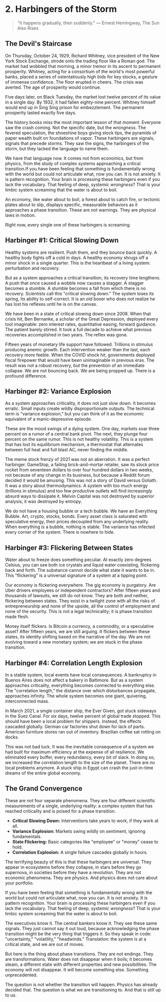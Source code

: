 # 2. Harbingers of the Storm

> "It happens gradually, then suddenly."
> — Ernest Hemingway, The Sun Also Rises

## The Devil's Staircase

On Thursday, October 24, 1929, Richard Whitney, vice president of the New York Stock Exchange, strode onto the trading floor like a Roman god. The market had wobbled that morning, a minor tremor in its ascent to permanent prosperity. Whitney, acting for a consortium of the world's most powerful banks, placed a series of ostentatiously high bids for key stocks, a gesture of immense confidence. The floor erupted in cheers. The crisis was averted. The age of prosperity would continue.

Five days later, on Black Tuesday, the market lost twelve percent of its value in a single day. By 1932, it had fallen eighty-nine percent. Whitney himself would end up in Sing Sing prison for embezzlement. The permanent prosperity lasted exactly five days.

The history books miss the most important lesson of that moment. Everyone saw the crash coming. Not the specific date, but the _wrongness_. The fevered speculation, the shoeshine boys giving stock tips, the pyramids of paper wealth built on foundations of vapor. These harbingers are signals, signals that precede storms. They saw the signs, the harbingers of the storm, but they lacked the language to name them.

We have that language now. It comes not from economics, but from physics, from the study of complex systems approaching a critical transition.If you have been feeling that something is fundamentally wrong with the world but could not articulate what, now you can. It is not anxiety. It is pattern recognition. Your brain is processing these harbingers even if you lack the vocabulary. That feeling of deep, systemic _wrongness_? That is your limbic system screaming that the water is about to boil.

An economy, like water about to boil, a forest about to catch fire, or tectonic plates about to slip, displays specific, measurable behaviors as it approaches a phase transition. These are not warnings. They are physical laws in motion.

Right now, every single one of these harbingers is screaming.

## Harbinger \#1: Critical Slowing Down

Healthy systems are resilient. Push them, and they bounce back quickly. A healthy body fights off a cold in days. A healthy economy shrugs off a minor shock in a single quarter. This is the heartbeat of a living system: perturbation and recovery.

But as a system approaches a critical transition, its recovery time lengthens. A push that once caused a wobble now causes a stagger. A stagger becomes a stumble. A stumble becomes a fall from which there is no recovery. Scientists call this "critical slowing down." The system loses its spring, its ability to self-correct. It is an old boxer who does not realize he has lost his reflexes until he is on the canvas.

We have been in a state of critical slowing down since 2008\. When that crisis hit, Ben Bernanke, a scholar of the Great Depression, deployed every tool imaginable: zero interest rates, quantitative easing, forward guidance. The patient barely stirred. It took a full decade to achieve what previous recoveries accomplished in two years. The reflex was gone.

Fifteen years of monetary life support have followed. Trillions in stimulus producing anemic growth. Each intervention weaker than the last, each recovery more feeble. When the COVID shock hit, governments deployed fiscal firepower that would have been unimaginable in previous eras. The result was not a robust recovery, but the prevention of an immediate collapse. We are not bouncing back. We are being propped up. There is a profound difference.

## Harbinger \#2: Variance Explosion

As a system approaches criticality, it does not just slow down. It becomes erratic. Small inputs create wildly disproportionate outputs. The technical term is "variance explosion," but you can think of it as the economic equivalent of a manic-depressive episode.

These are the mood swings of a dying system. One day, markets soar three percent on a rumor of a central bank pivot. The next, they plunge four percent on the same rumor. This is not healthy volatility. This is a system that has lost its equilibrium mechanism, a thermostat that alternates between full heat and full blast AC, never finding the middle.

The meme stock frenzy of 2021 was not an aberration. It was a perfect harbinger. GameStop, a failing brick-and-mortar retailer, saw its stock price rocket from seventeen dollars to over four hundred dollars in two weeks, not because of any change in its business, but because a Reddit forum decided it would be amusing. This was not a story of David versus Goliath. It was a story about thermodynamics. A system with too much energy (trillions in stimulus) and too few productive outlets will find increasingly absurd ways to dissipate it. Melvin Capital was not destroyed by superior analysis; it was destroyed by entropy.

We do not have a housing bubble or a tech bubble. We have an Everything Bubble. Art, crypto, stocks, bonds. Every asset class is saturated with speculative energy, their prices decoupled from any underlying reality. When everything is a bubble, nothing is stable. The variance has infected every corner of the system. There is nowhere to hide.

## Harbinger \#3: Flickering Between States

Water about to freeze does something peculiar. At exactly zero degrees Celsius, you can see both ice crystals and liquid water coexisting, flickering back and forth. The substance cannot decide what state it wants to be in. This "flickering" is a universal signature of a system at a tipping point.

Our economy is flickering everywhere. The gig economy is purgatory. Are Uber drivers employees or independent contractors? After fifteen years and thousands of lawsuits, we still do not know. They are both and neither, flickering between states. They exist in a twilight zone with all the risks of entrepreneurship and none of the upside, all the control of employment and none of the security. This is not a legal technicality; it is phase transition made flesh.

Money itself flickers. Is Bitcoin a currency, a commodity, or a speculative asset? After fifteen years, we are still arguing. It flickers between these states, its identity shifting based on the narrative of the day. We are not evolving toward a new monetary system; we are stuck in the phase transition.

## Harbinger \#4: Correlation Length Explosion

In a stable system, local events have local consequences. A bankruptcy in Buenos Aires does not affect a bakery in Baltimore. But as a system approaches criticality, everything becomes connected to everything else. The "correlation length," the distance over which disturbances propagate, approaches infinity. The whole system becomes one giant, quivering, interconnected mass.

In March 2021, a single container ship, the Ever Given, got stuck sideways in the Suez Canal. For six days, twelve percent of global trade stopped. This should have been a local problem for shippers. Instead, the effects cascaded globally. German car factories shut down for lack of parts. American furniture stores ran out of inventory. Brazilian coffee sat rotting on docks.

This was not bad luck. It was the inevitable consequence of a system we had built for maximum efficiency at the expense of all resilience. We eliminated every buffer, every redundancy, every bit of slack. In doing so, we increased the correlation length to the size of the planet. There are no local problems anymore. A stuck ship in Egypt can crash the just-in-time dreams of the entire global economy.

## The Grand Convergence

These are not four separate phenomena. They are four different scientific measurements of a single, underlying reality: a complex system that has reached criticality and is poised for a phase transition.

- **Critical Slowing Down:** Interventions take years to work, if they work at all.
- **Variance Explosion:** Markets swing wildly on sentiment, ignoring fundamentals.
- **State Flickering:** Basic categories like "employee" or "money" cease to hold.
- **Correlation Explosion:** A single failure cascades globally in hours.

The terrifying beauty of this is that these harbingers are universal. They appear in ecosystems before they collapse, in stars before they go supernova, in societies before they have a revolution. They are not economic phenomena. They are physics. And physics does not care about your portfolio.

If you have been feeling that something is fundamentally wrong with the world but could not articulate what, now you can. It is not anxiety. It is pattern recognition. Your brain is processing these harbingers even if you lack the vocabulary. That feeling of deep, systemic _wrongness_? That is your limbic system screaming that the water is about to boil.

The executives know it. The central bankers know it. They see these same signals. They just cannot say it out loud, because acknowledging the phase transition might be the very thing that triggers it. So they speak in code: "uncertainty," "volatility," "headwinds." Translation: the system is at a critical state, and we are out of moves.

But here is the thing about phase transitions. They are not endings. They are transformations. Water does not disappear when it boils; it becomes steam, a different state with different properties and new possibilities. The economy will not disappear. It will become something else. Something unprecedented.

The question is not whether the transition will happen. Physics has already decided that. The question is what we are transitioning to. And that is still up to us.
